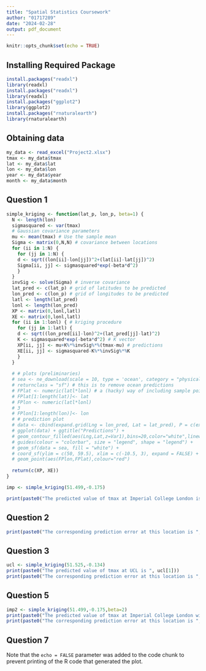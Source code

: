 ```yaml
---
title: "Spatial Statistics Coursework"
author: "01717289"
date: "2024-02-28"
output: pdf_document
---
```


```r
knitr::opts_chunk$set(echo = TRUE)
```

## Installing Required Package

```r
install.packages("readxl")
library(readxl)
install.packages("readxl")
library(readxl)
install.packages("ggplot2")
library(ggplot2)
install.packages("rnaturalearth")
library(rnaturalearth)
```

## Obtaining data
```r
my_data <- read_excel("Project2.xlsx")
tmax <- my_data$tmax
lat <- my_data$lat
lon <- my_data$lon
year <- my_data$year
month <- my_data$month
```


## Question 1
```r
simple_kriging <- function(lat_p, lon_p, beta=1) {
  N <- length(lon)
  sigmasquared <- var(tmax)
  # Gaussian covariance parameters
  mu <- mean(tmax) # Use the sample mean
  Sigma <- matrix(0,N,N) # covariance between locations
  for (ii in 1:N) {
    for (jj in 1:N) {
    d <- sqrt((lon[ii]-lon[jj])^2+(lat[ii]-lat[jj])^2)
    Sigma[ii, jj] <- sigmasquared*exp(-beta*d^2) 
    } 
  }
  invSig <- solve(Sigma) # inverse covariance
  lat_pred <- c(lat_p) # grid of latitudes to be predicted
  lon_pred <- c(lon_p) # grid of longitudes to be predicted
  latl <- length(lat_pred)
  lonl <- length(lon_pred)
  XP <- matrix(0,lonl,latl)
  XE <- matrix(0,lonl,latl)
  for (ii in 1:lonl) { # kriging procedure
    for (jj in 1:latl) {
    d <- sqrt((lon_pred[ii]-lon)^2+(lat_pred[jj]-lat)^2)
    K <- sigmasquared*exp(-beta*d^2) # K vector
    XP[ii, jj] <- mu+K%*%invSig%*%(tmax-mu) # predictions
    XE[ii, jj] <- sigmasquared-K%*%invSig%*%K 
    }
  }
  
  # # plots (preliminaries)
  # sea <- ne_download(scale = 10, type = 'ocean', category = "physical",
  # returnclass = "sf") # this is to remove ocean predictions
  # FPlat <- numeric(latl*lonl) # a (hacky) way of including sample points
  # FPlat[1:length(lat)]<- lat
  # FPlon <- numeric(latl*lonl)
  # 3
  # FPlon[1:length(lon)]<- lon
  # # prediction plot
  # data <- cbind(expand.grid(Lng = lon_pred, Lat = lat_pred), P = c(expand.grid(XP)))
  # ggplot(data) + ggtitle("Predictions") +
  # geom_contour_filled(aes(Lng,Lat,z=Var1),bins=20,color="white",linewidth=0) +
  # guides(colour = "colorbar", size = "legend", shape = "legend") +
  # geom_sf(data = sea, fill = "white") +
  # coord_sf(ylim = c(50, 59.5), xlim = c(-10.5, 3), expand = FALSE) +
  # geom_point(aes(FPlon,FPlat),colour="red")
  
  return(c(XP, XE))
}

```


```r
imp <- simple_kriging(51.499,-0.175)
```

```r
print(paste0("The predicted value of tmax at Imperial College London is ", imp[1]))
```

## Question 2
```r
print(paste0("The corresponding prediction error at this location is ", imp[2]))
```

## Question 3
```r
ucl <- simple_kriging(51.525,-0.134)
print(paste0("The predicted value of tmax at UCL is ", ucl[1]))
print(paste0("The corresponding prediction error at this location is ", ucl[2]))
```

## Question 5
```r
imp2 <- simple_kriging(51.499,-0.175,beta=2)
print(paste0("The predicted value of tmax at Imperial College London with beta=2 is ", imp2[1]))
print(paste0("The corresponding prediction error at this location is ", imp2[2]))
```

## Question 7





Note that the `echo = FALSE` parameter was added to the code chunk to prevent printing of the R code that generated the plot.
